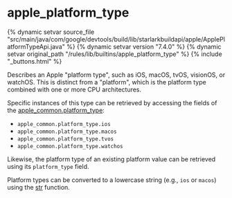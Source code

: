 <html devsite>
<head>
  <meta name="project_path" value="/_project.yaml">
  <meta name="book_path" value="/versions/7.4.0/_book.yaml">
</head>
<body>

<h1 class="page-title" id="modules.apple_platform_type">apple_platform_type</h1>

{% dynamic setvar source_file "src/main/java/com/google/devtools/build/lib/starlarkbuildapi/apple/ApplePlatformTypeApi.java" %}
{% dynamic setvar version "7.4.0" %}
{% dynamic setvar original_path "/rules/lib/builtins/apple_platform_type" %}
{% include "_buttons.html" %}
<!-- {% raw %} -->

Describes an Apple "platform type", such as iOS, macOS, tvOS, visionOS, or watchOS. This is distinct from a "platform", which is the platform type combined with one or more CPU architectures.<p>Specific instances of this type can be retrieved by accessing the fields of the <a href='../toplevel/apple_common.html#platform_type'>apple_common.platform_type</a>:<br><ul><li><code>apple_common.platform_type.ios</code></li><li><code>apple_common.platform_type.macos</code></li><li><code>apple_common.platform_type.tvos</code></li><li><code>apple_common.platform_type.watchos</code></li></ul><p>Likewise, the platform type of an existing platform value can be retrieved using its <code>platform_type</code> field.<p>Platform types can be converted to a lowercase string (e.g., <code>ios</code> or <code>macos</code>) using the <a href='../globals/all.html#str'>str</a> function.



</body>
</html>

<!-- {% endraw %} -->
